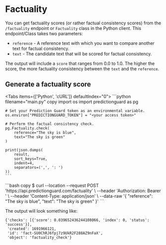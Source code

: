# Factuality

You can get factuality scores (or rather factual consistency scores) from the `/factuality` endpoint or `Factuality` class in the Python client. This endpoint/Class takes two parameters:

- `reference` - A reference text with which you want to compare another text for factual consistency.
- `text` - The candidate text that will be scored for factual consistency.

The output will include a `score` that ranges from 0.0 to 1.0. The higher the score, the more factuality consistency between the `text` and the `reference`.

## Generate a factuality score


<Tabs items={['Python', 'cURL']}  defaultIndex="0">
  <Tab>
    ```python filename="main.py" copy
    import os
    import predictionguard as pg

    # Set your Prediction Guard token as an environmental variable.
    os.environ["PREDICTIONGUARD_TOKEN"] = "<your access token>"

    # Perform the factual consistency check.
    pg.Factuality.check(
        reference="The sky is blue", 
        text="The sky is green"
    )

    print(json.dumps(
        result,
        sort_keys=True,
        indent=4,
        separators=(',', ': ')
    ))
    ```
  </Tab>
  <Tab>
    ```bash copy
    $ curl --location --request POST 'https://api.predictionguard.com/factuality' \
    --header 'Authorization: Bearer <your access token>' \
    --header 'Content-Type: application/json' \
    --data-raw '{
        "reference": "The sky is blue",
        "text": "The sky is green"
    }'
    ```
  </Tab>
</Tabs>

The output will look something like:

```
{'checks': [{'score': 0.039652436244108066, 'index': 0, 'status': 'success'}],
 'created': 1691966121,
 'id': 'fact-SU0ChRJ6fpj7z9UkR2F288AZ9nFaX',
 'object': 'factuality_check'}
```